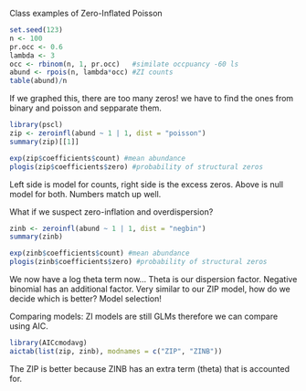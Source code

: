 Class examples of Zero-Inflated Poisson

```r
set.seed(123)
n <- 100
pr.occ <- 0.6
lambda <- 3
occ <- rbinom(n, 1, pr.occ)   #similate occpuancy -60 ls
abund <- rpois(n, lambda*occ) #ZI counts
table(abund)/n
```

If we graphed this, there are too many zeros! we have to find the ones from binary and poisson and sepparate them.

```r
library(pscl)
zip <- zeroinfl(abund ~ 1 | 1, dist = "poisson")
summary(zip)[[1]]

exp(zip$coefficients$count) #mean abundance
plogis(zip$coefficients$zero) #probability of structural zeros
```

Left side is model for counts, right side is the excess zeros. Above is null model for both. Numbers match up well. 

What if we suspect zero-inflation and overdispersion?

```r
zinb <- zeroinfl(abund ~ 1 | 1, dist = "negbin")
summary(zinb)

exp(zinb$coefficients$count) #mean abundance
plogis(zinb$coefficients$zero) #probability of structural zeros
```

We now have a log theta term now... Theta is our dispersion factor. Negative binomial has an additional factor. Very similar to our ZIP model, how do we decide which is better? Model selection!

Comparing models: ZI models are still GLMs therefore we can compare using AIC.

```r
library(AICcmodavg)
aictab(list(zip, zinb), modnames = c("ZIP", "ZINB"))
```

The ZIP is better because ZINB has an extra term (theta) that is accounted for. 